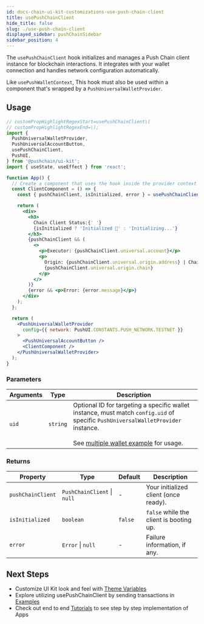 ```yaml
---
id: docs-chain-ui-kit-customizations-use-push-chain-client
title: usePushChainClient
hide_title: false
slug: ./use-push-chain-client
displayed_sidebar: pushChainSidebar
sidebar_position: 4
---
```


<head>
  <title>usePushChainClient | Customizations | UI Kit | Push Chain Docs</title>
</head>

<!-- Content Start -->

The `usePushChainClient` hook initializes and manages a Push Chain client instance for blockchain interactions. It integrates with your wallet connection and handles network configuration automatically.

Like `usePushWalletContext`, This hook must also be used within a component that's wrapped by a `PushUniversalWalletProvider`.

## Usage

```jsx live
// customPropHighlightRegexStart=usePushChainClient\(
// customPropHighlightRegexEnd=\);
import {
  PushUniversalWalletProvider,
  PushUniversalAccountButton,
  usePushChainClient,
  PushUI,
} from '@pushchain/ui-kit';
import { useState, useEffect } from 'react';

function App() {
  // Create a component that uses the hook inside the provider context
  const ClientComponent = () => {
    const { pushChainClient, isInitialized, error } = usePushChainClient(); // optional: pass uid parameter for targeting a specific wallet instance

    return (
      <div>
        <h3>
          Chain Client Status:{' '}
          {isInitialized ? 'Initialized 🎉' : 'Initializing...'}
        </h3>
        {pushChainClient && (
          <>
            <p>Executor: {pushChainClient.universal.account}</p>
            <p>
              Origin: {pushChainClient.universal.origin.address} | Chain:{' '}
              {pushChainClient.universal.origin.chain}
            </p>
          </>
        )}
        {error && <p>Error: {error.message}</p>}
      </div>
    );
  };

  return (
    <PushUniversalWalletProvider
      config={{ network: PushUI.CONSTANTS.PUSH_NETWORK.TESTNET }}
    >
      <PushUniversalAccountButton />
      <ClientComponent />
    </PushUniversalWalletProvider>
  );
}
```

### Parameters

| Arguments | Type     | Description                                                                                                                                            |
| --------- | -------- | ------------------------------------------------------------------------------------------------------------------------------------------------------ |
| `uid`     | `string` | Optional ID for targeting a specific wallet instance, must match `config.uid` of specific `PushUniversalWalletProvider` instance.<br />&nbsp;<br />See [multiple wallet example](/docs/chain/ui-kit/examples/multiple-wallet-example/) for usage. |

### Returns

| Property          | Type                        | Default | Description                             |
| ----------------- | --------------------------- | ------- | --------------------------------------- |
| `pushChainClient` | `PushChainClient` \| `null` | -       | Your initialized client (once ready).   |
| `isInitialized`   | `boolean`                   | `false` | `false` while the client is booting up. |
| `error`           | `Error` \| `null`           | -       | Failure information, if any.            |

## Next Steps

- Customize UI Kit look and feel with [Theme Variables](/docs/chain/ui-kit/customizations/theme-variables/)
- Explore utilizing usePushChainClient by sending transactions in [Examples](/docs/chain/ui-kit/examples/)
- Check out end to end [Tutorials](/docs/chain/tutorials) to see step by step implementation of Apps
